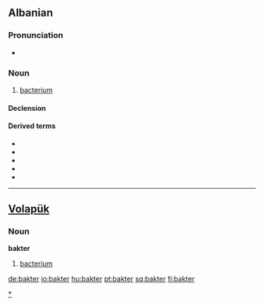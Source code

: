 ==Albanian==

===Pronunciation===
* {{IPA|/bakˈtɛɹ/|lang=sq}}

===Noun===
{{sq-noun|m|baktere|bakteri|bakteret}}

# [[bacterium]]

====Declension====
{{sq-noun-m}}

====Derived terms====
* {{l|sq|bakteriolog}}
* {{l|sq|bakteriologji}}
* {{l|sq|bakteriologjik}}
* {{l|sq|bakterial}}
* {{l|sq|bakteror}}

[[Category:sq:Bacteria|*]]

----

==[[Volapük]]==
===Noun===
'''bakter'''
# [[bacterium]]

[[de:bakter]]
[[io:bakter]]
[[hu:bakter]]
[[pt:bakter]]
[[sq:bakter]]
[[fi:bakter]]
